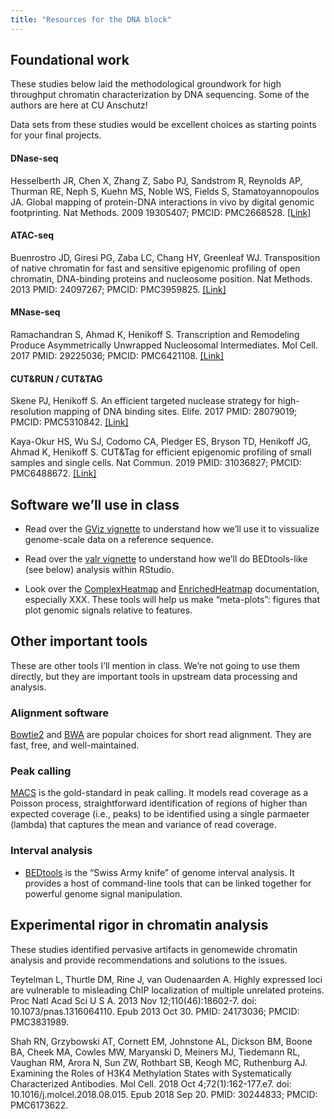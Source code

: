 ```yaml
---
title: "Resources for the DNA block"
---
```


## Foundational work

These studies below laid the methodological groundwork for high throughput chromatin characterization by DNA sequencing. Some of the authors are here at CU Anschutz!

::: {.callout-tip}
Data sets from these studies would be excellent choices as starting points for your final projects.
:::

#### DNase-seq

Hesselberth JR, Chen X, Zhang Z, Sabo PJ, Sandstrom R, Reynolds AP, Thurman RE, Neph S, Kuehn MS, Noble WS, Fields S, Stamatoyannopoulos JA. Global mapping of protein-DNA interactions in vivo by digital genomic footprinting. Nat Methods. 2009 19305407; PMCID: PMC2668528. [\[Link\]](https://www.ncbi.nlm.nih.gov/pmc/articles/pmid/19305407/)

#### ATAC-seq

Buenrostro JD, Giresi PG, Zaba LC, Chang HY, Greenleaf WJ. Transposition of native chromatin for fast and sensitive epigenomic profiling of open chromatin, DNA-binding proteins and nucleosome position. Nat Methods. 2013 PMID: 24097267; PMCID: PMC3959825. [[Link]](https://pubmed.ncbi.nlm.nih.gov/24097267/)

#### MNase-seq

Ramachandran S, Ahmad K, Henikoff S. Transcription and Remodeling Produce Asymmetrically Unwrapped Nucleosomal Intermediates. Mol Cell. 2017 PMID: 29225036; PMCID: PMC6421108. [\[Link\]](https://linkinghub.elsevier.com/retrieve/pii/S1097-2765(17)30874-2)

#### CUT&RUN / CUT&TAG

Skene PJ, Henikoff S. An efficient targeted nuclease strategy for high-resolution mapping of DNA binding sites. Elife. 2017 PMID: 28079019; PMCID: PMC5310842. [\[Link\]](https://pubmed.ncbi.nlm.nih.gov/28079019/)

Kaya-Okur HS, Wu SJ, Codomo CA, Pledger ES, Bryson TD, Henikoff JG, Ahmad K, Henikoff S. CUT&Tag for efficient epigenomic profiling of small samples and single cells. Nat Commun. 2019 PMID: 31036827; PMCID: PMC6488672. [[Link]](https://pubmed.ncbi.nlm.nih.gov/31036827/)

## Software we'll use in class

- Read over the [GViz vignette](https://bioconductor.org/packages/devel/bioc/vignettes/Gviz/inst/doc/Gviz.html) to understand how we'll use it to vissualize genome-scale data on a reference sequence.

- Read over the [valr vignette](https://rnabioco.github.io/valr/articles/valr.html) to understand how we'll do BEDtools-like (see below) analysis within RStudio.

- Look over the [ComplexHeatmap]() and [EnrichedHeatmap]() documentation, especially XXX. These tools will help us make "meta-plots": figures that plot genomic signals relative to features.

## Other important tools

These are other tools I'll mention in class. We're not going to use them directly, but they are important tools in upstream data processing and analysis.

### Alignment software

[Bowtie2]() and [BWA]() are popular choices for short read alignment. They are fast, free, and well-maintained. 

### Peak calling

[MACS](https://www.ncbi.nlm.nih.gov/pmc/articles/PMC2592715/) is the gold-standard in peak calling. It models read coverage as a Poisson process, straightforward identification of regions of higher than expected coverage (i.e., peaks) to be identified using a single parmaeter (lambda) that captures the mean and variance of read coverage.

### Interval analysis

- [BEDtools](https://bedtools.readthedocs.io/en/latest/) is the "Swiss Army knife" of genome interval analysis. It provides a host of command-line tools that can be linked together for powerful genome signal manipulation.

## Experimental rigor in chromatin analysis

These studies identified pervasive artifacts in genomewide chromatin analysis and provide recommendations and solutions to the issues.

Teytelman L, Thurtle DM, Rine J, van Oudenaarden A. Highly expressed loci are vulnerable to misleading ChIP localization of multiple unrelated proteins. Proc Natl Acad Sci U S A. 2013 Nov 12;110(46):18602-7. doi: 10.1073/pnas.1316064110. Epub 2013 Oct 30. PMID: 24173036; PMCID: PMC3831989.

Shah RN, Grzybowski AT, Cornett EM, Johnstone AL, Dickson BM, Boone BA, Cheek MA, Cowles MW, Maryanski D, Meiners MJ, Tiedemann RL, Vaughan RM, Arora N, Sun ZW, Rothbart SB, Keogh MC, Ruthenburg AJ. Examining the Roles of H3K4 Methylation States with Systematically Characterized Antibodies. Mol Cell. 2018 Oct 4;72(1):162-177.e7. doi: 10.1016/j.molcel.2018.08.015. Epub 2018 Sep 20. PMID: 30244833; PMCID: PMC6173622.
